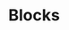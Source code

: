 ---
title: Blocks
description: Get aggregated signer information for blocks.
toc: false
index: true
---